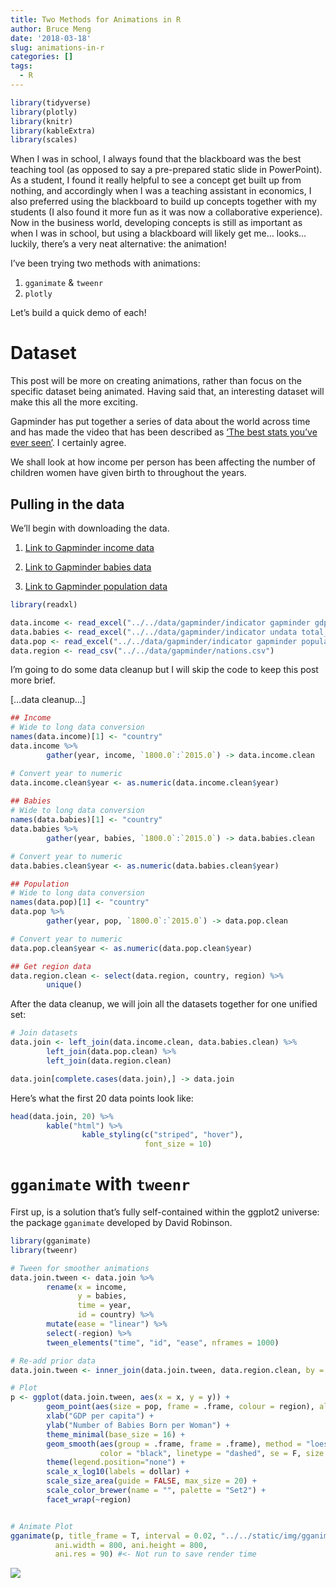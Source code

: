 ```yaml
---
title: Two Methods for Animations in R
author: Bruce Meng
date: '2018-03-18'
slug: animations-in-r
categories: []
tags:
  - R
---
```


```r
library(tidyverse)
library(plotly)
library(knitr)
library(kableExtra)
library(scales)
```

When I was in school, I always found that the blackboard was the best teaching tool (as opposed to say a pre-prepared static slide in PowerPoint). As a student, I found it really helpful to see a concept get built up from nothing, and accordingly when I was a teaching assistant in economics, I also preferred using the blackboard to build up concepts together with my students (I also found it more fun as it was now a collaborative experience). Now in the business world, developing concepts is still as important as when I was in school, but using a blackboard will likely get me... looks... luckily, there's a very neat alternative: the animation!

I've been trying two methods with animations:

1. `gganimate` & `tweenr`
2. `plotly`

Let's build a quick demo of each!

# Dataset

This post will be more on creating animations, rather than focus on the specific dataset being animated. Having said that, an interesting dataset will make this all the more exciting. 

Gapminder has put together a series of data about the world across time and has made the video that has been described as ['The best stats you've ever seen'](https://www.ted.com/talks/hans_rosling_shows_the_best_stats_you_ve_ever_seen). I certainly agree.

We shall look at how income per person has been affecting the number of children women have given birth to throughout the years.

## Pulling in the data

We'll begin with downloading the data. 

1. [Link to Gapminder income data](https://docs.google.com/spreadsheet/pub?key=phAwcNAVuyj1jiMAkmq1iMg&output=xlsx)

2. [Link to Gapminder babies data](https://docs.google.com/spreadsheet/pub?key=phAwcNAVuyj0TAlJeCEzcGQ&output=xlsx)

3. [Link to Gapminder population data](https://docs.google.com/spreadsheet/pub?key=phAwcNAVuyj0XOoBL_n5tAQ&output=xlsx)

```r
library(readxl)

data.income <- read_excel("../../data/gapminder/indicator gapminder gdp_per_capita_ppp.xlsx")
data.babies <- read_excel("../../data/gapminder/indicator undata total_fertility.xlsx")
data.pop <- read_excel("../../data/gapminder/indicator gapminder population.xlsx")
data.region <- read_csv("../../data/gapminder/nations.csv")
```

I'm going to do some data cleanup but I will skip the code to keep this post more brief.

[...data cleanup...]

```r
## Income
# Wide to long data conversion
names(data.income)[1] <- "country"
data.income %>%
        gather(year, income, `1800.0`:`2015.0`) -> data.income.clean

# Convert year to numeric
data.income.clean$year <- as.numeric(data.income.clean$year)
        
## Babies
# Wide to long data conversion
names(data.babies)[1] <- "country"
data.babies %>%
        gather(year, babies, `1800.0`:`2015.0`) -> data.babies.clean

# Convert year to numeric
data.babies.clean$year <- as.numeric(data.babies.clean$year)

## Population
# Wide to long data conversion
names(data.pop)[1] <- "country"
data.pop %>%
        gather(year, pop, `1800.0`:`2015.0`) -> data.pop.clean

# Convert year to numeric
data.pop.clean$year <- as.numeric(data.pop.clean$year)

## Get region data
data.region.clean <- select(data.region, country, region) %>%
        unique()
```

After the data cleanup, we will join all the datasets together for one unified set:

```r
# Join datasets
data.join <- left_join(data.income.clean, data.babies.clean) %>%
        left_join(data.pop.clean) %>%
        left_join(data.region.clean)

data.join[complete.cases(data.join),] -> data.join

```


Here's what the first 20 data points look like:

```r
head(data.join, 20) %>%
        kable("html") %>%
                kable_styling(c("striped", "hover"),
                              font_size = 10)

```

# `gganimate` with `tweenr`

First up, is a solution that's fully self-contained within the ggplot2 universe: the package `gganimate` developed by David Robinson.

```r
library(gganimate)
library(tweenr)

# Tween for smoother animations
data.join.tween <- data.join %>%
        rename(x = income,
               y = babies,
               time = year,
               id = country) %>%
        mutate(ease = "linear") %>%
        select(-region) %>%
        tween_elements("time", "id", "ease", nframes = 1000)

# Re-add prior data
data.join.tween <- inner_join(data.join.tween, data.region.clean, by = c(".group" = "country")) 

# Plot
p <- ggplot(data.join.tween, aes(x = x, y = y)) +
        geom_point(aes(size = pop, frame = .frame, colour = region), alpha = 0.7) +  
        xlab("GDP per capita") +
        ylab("Number of Babies Born per Woman") +
        theme_minimal(base_size = 16) +
        geom_smooth(aes(group = .frame, frame = .frame), method = "loess", 
                    color = "black", linetype = "dashed", se = F, size = 0.5) +
        theme(legend.position="none") +
        scale_x_log10(labels = dollar) + 
        scale_size_area(guide = FALSE, max_size = 20) +
        scale_color_brewer(name = "", palette = "Set2") +
        facet_wrap(~region)


# Animate Plot
gganimate(p, title_frame = T, interval = 0.02, "../../static/img/gganimate.gif", 
          ani.width = 800, ani.height = 800, 
          ani.res = 90) #<- Not run to save render time

```
![](/img/gganimate.gif)



